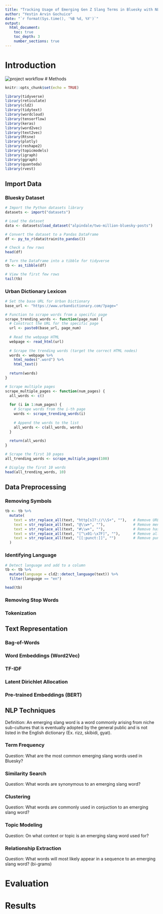 ```yaml
---
title: "Tracking Usage of Emerging Gen Z Slang Terms in Bluesky with NLP Techniques"
author: "Yestin Arvin Gochuico"
date: "`r format(Sys.time(), '%B %d, %Y')`"
output:
  html_document:
    toc: true
    toc_depth: 3
    number_sections: true
---
```


# Introduction

![project workflow](R.png) \# Methods

```r
knitr::opts_chunk$set(echo = TRUE)
```

```r
library(tidyverse)
library(reticulate)
library(cld2)
library(tidytext)
library(wordcloud)
library(tensorflow)
library(keras)
library(word2vec)
library(text2vec)
library(Rtsne)
library(plotly)
library(reshape2)
library(topicmodels)
library(igraph)
library(ggraph)
library(quanteda)
library(rvest)
```

## Import Data

### Bluesky Dataset

```r
# Import the Python datasets library
datasets <- import("datasets")

# Load the dataset
data <- datasets$load_dataset("alpindale/two-million-bluesky-posts")

# Convert the dataset to a Pandas DataFrame
df <- py_to_r(data$train$to_pandas())

# Check a few rows
head(df)
```

```r
# Turn the DataFrame into a tibble for tidyverse
tb <- as_tibble(df)

# View the first few rows
tail(tb)
```

### Urban Dictionary Lexicon

```r
# Set the base URL for Urban Dictionary
base_url <- "https://www.urbandictionary.com/?page="

# Function to scrape words from a specific page
scrape_trending_words <- function(page_num) {
  # Construct the URL for the specific page
  url <- paste0(base_url, page_num)
  
  # Read the webpage HTML
  webpage <- read_html(url)
  
  # Scrape the trending words (target the correct HTML nodes)
  words <- webpage %>%
    html_nodes(".word") %>%
    html_text()
  
  return(words)
}

# Scrape multiple pages
scrape_multiple_pages <- function(num_pages) {
  all_words <- c()
  
  for (i in 1:num_pages) {
    # Scrape words from the i-th page
    words <- scrape_trending_words(i)
    
    # Append the words to the list
    all_words <- c(all_words, words)
  }
  
  return(all_words)
}
```

```r
# Scrape the first 10 pages
all_trending_words <- scrape_multiple_pages(100)

# Display the first 10 words
head(all_trending_words, 10)
```

## Data Preprocessing

### Removing Symbols

```r
tb <- tb %>%
  mutate(
    text = str_replace_all(text, "http[s]?://\\S+", ""),   # Remove URLs
    text = str_replace_all(text, "@\\w+", ""),             # Remove mentions
    text = str_replace_all(text, "#\\w+", ""),             # Remove hashtags
    text = str_replace_all(text, "[^\x01-\x7F]", ""),      # Remove all non-ASCII characters (including emojis)
    text = str_replace_all(text, "[[:punct:]]", "")        # Remove punctuation
  )

```

### Identifying Language

```r
# Detect language and add to a column
tb <- tb %>%
  mutate(language = cld2::detect_language(text)) %>%
  filter(language == "en")

head(tb)
```

### Removing Stop Words

### Tokenization

## Text Representation

### Bag-of-Words

### Word Embeddings (Word2Vec)

### TF-IDF

### Latent Dirichlet Allocation

### Pre-trained Embeddings (BERT)

## NLP Techniques

Definition: An emerging slang word is a word commonly arising from niche sub-cultures that is eventually adopted by the general public and is not listed in the English dictionary (Ex. rizz, skibidi, gyat).

### Term Frequency

Question: What are the most common emerging slang words used in Bluesky?

### Similarity Search

Question: What words are synonymous to an emerging slang word?

### Clustering

Question: What words are commonly used in conjuction to an emerging slang word?

### Topic Modeling

Question: On what context or topic is an emerging slang word used for?

### Relationship Extraction

Question: What words will most likely appear in a sequence to an emerging slang word? (bi-grams)

# Evaluation

# Results
